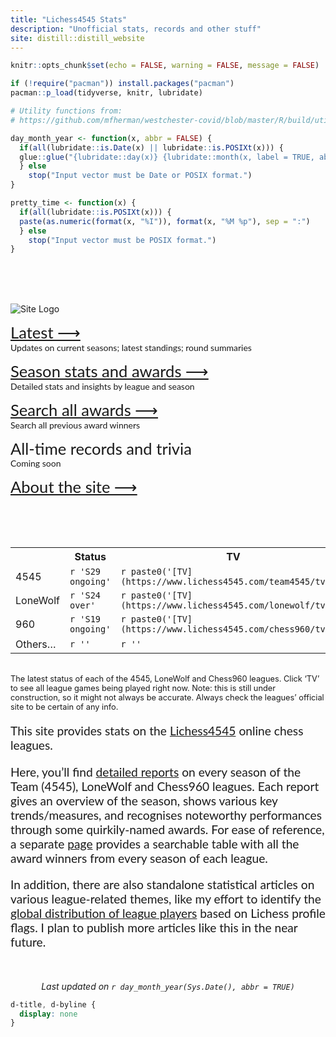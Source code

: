 ```yaml
---
title: "Lichess4545 Stats"
description: "Unofficial stats, records and other stuff"
site: distill::distill_website
---
```


```r
knitr::opts_chunk$set(echo = FALSE, warning = FALSE, message = FALSE)

if (!require("pacman")) install.packages("pacman")
pacman::p_load(tidyverse, knitr, lubridate)

# Utility functions from:
# https://github.com/mfherman/westchester-covid/blob/master/R/build/utils.R

day_month_year <- function(x, abbr = FALSE) {
  if(all(lubridate::is.Date(x) || lubridate::is.POSIXt(x))) {
  glue::glue("{lubridate::day(x)} {lubridate::month(x, label = TRUE, abbr = abbr)} {lubridate::year(x)}")
  } else
    stop("Input vector must be Date or POSIX format.")
}

pretty_time <- function(x) {
  if(all(lubridate::is.POSIXt(x))) {
  paste(as.numeric(format(x, "%I")), format(x, "%M %p"), sep = ":")
  } else
    stop("Input vector must be POSIX format.")
}

```

</br>
</br>
</br>

<div class="index-row l-page">

<!-- site logo(s) / image(s) -->

  <div class="index-column-l l-page">
  <img src="assets/img/site_logo.png" alt="Site Logo"></img>
  </div>
  
<!-- site menu -->

  <div class="index-column-r l-page" style = "font-family:'Lato', sans-serif;">
<span style = "font-size:1.6rem;">
[Latest &#10230;](league_status.html)
</span></br>
Updates on current seasons; latest standings; round summaries

<span style = "font-size:1.6rem;">
[Season stats and awards &#10230;](season_stats.html)
</span></br>
Detailed stats and insights by league and season

<span style = "font-size:1.6rem;">
[Search all awards &#10230;](reports/awards_search.html)
</span></br>
Search all previous award winners

<span style = "font-size:1.6rem;">
All-time records and trivia
</span></br>
Coming soon

<span style = "font-size:1.6rem;">
[About the site &#10230;](about.html)
</span></br>
    </div>
  </div>


<br>
<br>
<br>

<!-- league status table -->

<div class="index-row l-page">
  <div class = "index-column-l l-page">
  

<table class = "key-metric-t" style="width=300;">
  <tr>
    <th class = "t-left"></th>
    <th class = "t-right">Status</th>
    <th class = "t-right">TV</th>
    <th class = "t-right">Register</th>
  </tr>
  <tr>
    <td class = "t-left">4545</td>
    <td class = "t-right">`r 'S29 ongoing'`</td>
    <td class = "t-right">`r paste0('[TV](https://www.lichess4545.com/team4545/tv/)')`</td>
    <td class = "t-right">`r paste0('[Register](https://www.lichess4545.com/team4545/register/)')`</td>
  </tr>
  <tr>
    <td class = "t-left">LoneWolf</td>
    <td class = "t-right">`r 'S24 over'`</td>
    <td class = "t-right">`r paste0('[TV](https://www.lichess4545.com/lonewolf/tv/)')`</td>
    <td class = "t-right">`r paste0('Closed')`</td>
  </tr>
  <tr>
    <td class = "t-left">960</td>
    <td class = "t-right">`r 'S19 ongoing'`</td>
    <td class = "t-right">`r paste0('[TV](https://www.lichess4545.com/chess960/tv/)')`</td>
    <td class = "t-right">`r paste0('Closed')`</td>
    
  </tr>
    <tr>
    <td class = "t-left">Others...</td>
    <td class = "t-right">`r ''`</td>
    <td class = "t-right">`r ''`</td>
    <td class = "t-right"></td>
  </tr>
  
</table>

</br>
<span style = "font-size:0.8rem;">
The latest status of each of the 4545, LoneWolf and Chess960 leagues. Click 'TV' to see all league games being played right now. Note: this is still under construction, so it might not always be accurate. Always check the leagues' official site to be certain of any info.
</span>

  </div>
  
  
<!-- intro text -->
  
  <div class = "index-column-r l-page" style = "font-size:1.2rem;line-height:1.2em;font-family:'Lato', sans-serif;">

This site provides stats on the [Lichess4545](https://www.lichess4545.com) online chess leagues.

Here, you'll find [detailed reports](season_stats.html) on every season of the Team (4545), LoneWolf and Chess960 leagues. Each report gives an overview of the season, shows various key trends/measures, and recognises noteworthy performances through some quirkily-named awards. For ease of reference, a separate [page](reports/awards_search.html) provides a searchable table with all the award winners from every season of each league.

In addition, there are also standalone statistical articles on various league-related themes, like my effort to identify the [global distribution of league players](countries.html) based on Lichess profile flags. I plan to publish more articles like this in the near future.


  </div>
  
  </div>
  
  </br>

<!-- Show date when page was last updated -->

<p style="text-align: center;">*Last updated on `r day_month_year(Sys.Date(), abbr = TRUE)`*</p>


```css
d-title, d-byline {
  display: none
}
```




